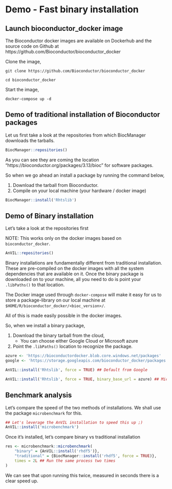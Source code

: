# Demo - Fast binary installation

## Launch bioconductor_docker image

The Bioconductor docker images are available on Dockerhub and the
source code on Github at
https://github.com/Bioconductor/bioconductor_docker

Clone the image,

```
git clone https://github.com/Bioconductor/bioconductor_docker

cd bioconductor_docker
```

Start the image,

```
docker-compose up -d
```

## Demo of traditional installation of Bioconductor packages

Let us first take a look at the repositories from which BiocManager
downloads the tarballs.

```r
BiocManager::repositories()
```

As you can see they are coming the location
"https://bioconductor.org/packages/3.13/bioc" for software packages.

So when we go ahead an install a package by running the command below,

1. Download the tarball from Bioconductor.
2. Compile on your local machine (your hardware / docker image)


```r
BiocManager::install('Rhtslib')
```


## Demo of Binary installation

Let's take a look at the repositories first

NOTE: This works only on the docker images based on
`bioconductor_docker`.

```r
AnVIL::repositories()
```

Binary installations are fundamentally different from traditional
installation. These are pre-compiled on the docker images with all the
system dependencies that are available on it.  Once the binary package
is downloaded on to your machine, all you need to do is point your
`.libPaths()` to that location.

The Docker image used through `docker-compose` will make it easy for
us to store a package-library on our local machine at
`$HOME/R/bioconductor_docker/<bioc_version>/`.

All of this is made easily possible in the docker images.

So, when we install a binary package,

1. Download the binary tarball from the cloud,
    - You can choose either Google Cloud or Microsoft azure
2. Point the `.libPaths()` location to recognize the package.

```r
azure <- 'https://bioconductordocker.blob.core.windows.net/packages'
google <- 'https://storage.googleapis.com/bioconductor_docker/packages' ## default

AnVIL::install('Rhtslib', force = TRUE) ## Default from Google

AnVIL::install('Rhtslib', force = TRUE, binary_base_url = azure) ## Microsoft azure
```

## Benchmark analysis

Let's compare the speed of the two methods of installations. We shall
use the package `microbenchmark` for this.

```r
## Let's leverage the AnVIL installation to speed this up ;)
AnVIL::install('microbenchmark')
```

Once it's installed, let's compare binary vs traditional installation

```r
res <- microbenchmark::microbenchmark(
    "binary" = {AnVIL::install('rhdf5')},
    "traditional" = {BiocManager::install('rhdf5', force = TRUE)},
    times = 2L ## Run the same process two times
)
```

We can see that upon running this twice, measured in seconds there is
a clear speed up.
